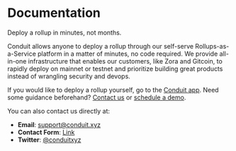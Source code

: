 
# Documentation

<Callout type="info" emoji="">
  Deploy a rollup in minutes, not months.
</Callout>

Conduit allows anyone to deploy a rollup through our self-serve Rollups-as-a-Service platform in a matter of minutes, no code required. We provide all-in-one infrastructure that enables our customers, like Zora and Gitcoin, to rapidly deploy on mainnet or testnet and prioritize building great products instead of wrangling security and devops.

If you would like to deploy a rollup yourself, go to the [Conduit app](https://app.conduit.xyz). Need some guidance beforehand? [Contact us](https://portal.usepylon.com/conduit-xyz/forms/support-request) or [schedule a demo](https://conduitxyz.typeform.com/to/v0WGo3cz).

You can also contact us directly at:

- **Email**: support@conduit.xyz
- **Contact Form**: [Link](https://portal.usepylon.com/conduit-xyz/forms/support-request)
- **Twitter**: [@conduitxyz](https://twitter.com/conduitxyz)
